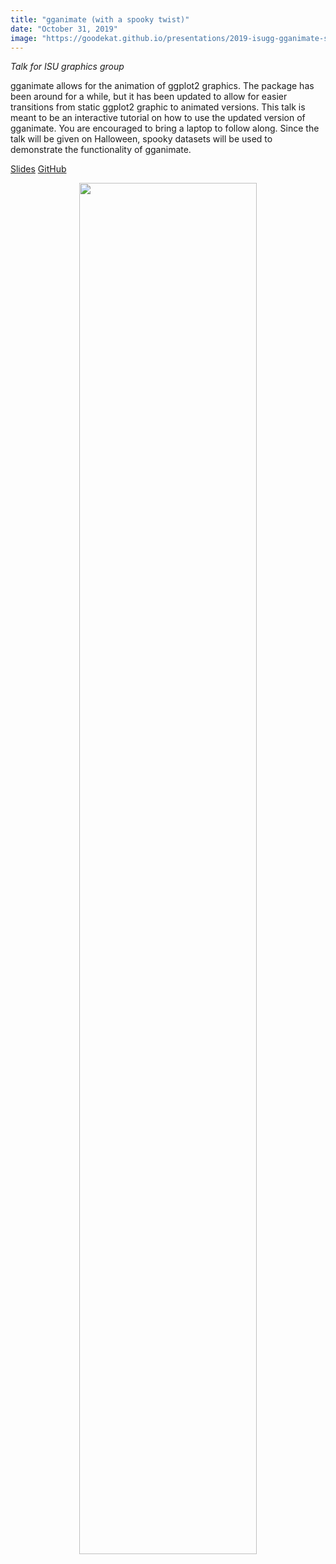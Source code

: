 ```yaml
---
title: "gganimate (with a spooky twist)"
date: "October 31, 2019"
image: "https://goodekat.github.io/presentations/2019-isugg-gganimate-spooky/slides_files/figure-html/revealout6-1.gif"
---
```


*Talk for ISU graphics group*

gganimate allows for the animation of ggplot2 graphics. The package has been around for a while, but it has been updated to allow for easier transitions from static ggplot2 graphic to animated versions. This talk is meant to be an interactive tutorial on how to use the updated version of gganimate. You are encouraged to bring a laptop to follow along. Since the talk will be given on Halloween, spooky datasets will be used to demonstrate the functionality of gganimate.

[Slides](https://goodekat.github.io/presentations/2019-isugg-gganimate-spooky/slides.html) [GitHub](https://github.com/goodekat/presentations/tree/master/2019-isugg-gganimate-spooky)

<center>![](https://goodekat.github.io/presentations/2019-isugg-gganimate-spooky/slides_files/figure-html/revealout6-1.gif){width="75%"}</center>

